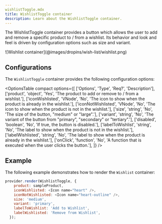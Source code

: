 ```yaml
---
wishlistToggle.mdx
title: WishlistToggle container
description: Learn about the WishlistToggle container.
---
```



The WishlistToggle container provides a button which allows the user to add and remove a specific product to / from a wishlist.
Its behavior and look and feel is driven by configuration options such as size and variant.

<Diagram caption="Wishlist container">
  ![Wishlist container](@images/dropins/wish-list/wishlist.png)
</Diagram>

## Configurations

The `WishlistToggle` container provides the following configuration options:

<OptionsTable
compact
    options={[
        ['Options', 'Type', 'Req?', 'Description'],
        ['product', 'object', 'Yes', 'The product to add or remove to / from a wishlist.'],
        ['iconWishlisted', 'VNode', 'No', 'The icon to show when the product is already in the wishlist.'],
        ['iconNotWishlisted', 'VNode', 'No', 'The icon to show when the product is not in the wishlist.'],
        ['size', 'string', 'No', 'The size of the button, "medium" or "large".'],
        ['variant', 'string', 'No', 'The variant of the button from "primary", "secondary" or "tertiary".'],
        ['disabled', 'boolean', 'No', 'If true, the button is disabled.'],
        ['labelToWishlist', 'string', 'No', 'The label to show when the product is not in the wishlist.'],
        ['labelWishlisted', 'string', 'No', 'The label to show when the product is already in the wishlist.'],
        ['onClick', 'function', 'No', 'A function that is executed when the user clicks the button.'],
    ]}
/>

## Example

The following example demonstrates how to render the `Wishlist` container:

```javascript
provider.render(WishlistToggle, {
    product: sampleProduct,
    iconWishlisted: <Icon name="heart" />,
    iconNotWishlisted: <Icon name="heart-outline" />,
    size: 'medium',
    variant: 'primary',
    labelToWishlist: 'Add to Wishlist',
    labelWishlisted: 'Remove from Wishlist',
  });
```
